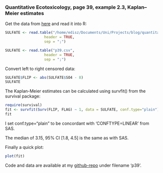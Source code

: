 ### Quantitative Ecotoxicology, page 39, example 2.3, Kaplan–Meier estimates

Get the data from [here](https://raw.github.com/EDiLD/r-ed/master/quantitative_ecotoxicology/data/p39.csv) and read it into R:
```r
SULFATE <- read.table("/home/edisz/Documents/Uni/Projects/blog/quantitative_ecotoxicology/data/p39.csv", 
                  header = TRUE, 
                  sep = ";")
```

```r
SULFATE <- read.table("p39.csv", 
                  header = TRUE, 
                  sep = ";")
```

Convert left to right censored data:
```r
SULFATE$FLIP <- abs(SULFATE$SO4 - 8)
SULFATE
```

The Kaplan-Meier estimates can be calculated using survfit() from the survival package:
```r
require(survival)
fit <- survfit(Surv(FLIP, FLAG) ~ 1, data = SULFATE, conf.type="plain") 
fit
```

I set conf.type="plain" to be concordant with 'CONFTYPE=LINEAR' from SAS.

The median of 3.15, 95% CI [1.8, 4.5] is the same as with SAS.

Finally a quick plot:
```r
plot(fit)
```


Code and data are available at my [github-repo](https://github.com/EDiLD/r-ed/tree/master/quantitative_ecotoxicology) under filename 'p39'.


